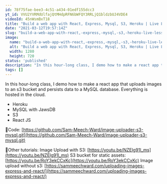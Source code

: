 ```yaml
---
id: 78f75fae-bee3-4c51-a434-01edf155dcc3
yt_id: VVU2YVRMdUlfajQtMHdpRFN6bWFQY3RRLjQ1bldzbUJ4VDE4
videoId: 45nWsmBxT18
title: "Build a web app with React, Express, Mysql, S3, Heroku | Live Lesson Demo"
date: "2021-03-12T19:57:14Z"
slug: "build-a-web-app-with-react,-express,-mysql,-s3,-heroku-live-lesson-demo"
image: 
  name: "build-a-web-app-with-react,-express,-mysql,-s3,-heroku-live-lesson-demo.jpg"
  alt: "Build a web app with React, Express, Mysql, S3, Heroku | Live Lesson Demo"
  width: 1280
  height: 720
status: 'published'
description: "In this hour-long class, I demo how to make a react app that uploads images to an s3 bucket and persists data to a MySQL database. Everything is hosted in the cloud."
tags: []
---
```


In this hour-long class, I demo how to make a react app that uploads images to an s3 bucket and persists data to a MySQL database. Everything is hosted in the cloud.

* Heroku
* MySQL with JawsDB
* S3
* React JS

🔗Code:
[https://github.com/Sam-Meech-Ward/image-uploader-s3-mysql.git](https://github.com/Sam-Meech-Ward/image-uploader-s3-mysql.git)

🔗Other tutorials:
Image Upload with S3: [https://youtu.be/NZElg91l_ms](https://youtu.be/NZElg91l_ms)
S3 bucket for static assets: [https://youtu.be/RoY3ekCCxKc](https://youtu.be/RoY3ekCCxKc)
Image upload without s3: [https://sammeechward.com/uploading-images-express-and-react/](https://sammeechward.com/uploading-images-express-and-react/)


